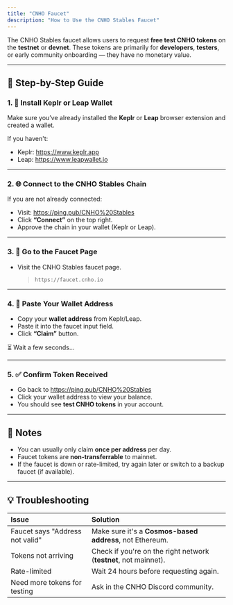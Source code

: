 ```yaml
---
title: "CNHO Faucet"
description: "How to Use the CNHO Stables Faucet"
---
```


The CNHO Stables faucet allows users to request **free test CNHO tokens** on the **testnet** or **devnet**. These tokens are primarily for **developers**, **testers**, or early community onboarding — they have no monetary value.

---

## 🧭 Step-by-Step Guide

### 1. 🦊 Install Keplr or Leap Wallet

Make sure you’ve already installed the **Keplr** or **Leap** browser extension and created a wallet.

If you haven't:

- Keplr: https://www.keplr.app
- Leap: https://www.leapwallet.io

---

### 2. 🌐 Connect to the CNHO Stables Chain

If you are not already connected:

- Visit: https://ping.pub/CNHO%20Stables
- Click **“Connect”** on the top right.
- Approve the chain in your wallet (Keplr or Leap).

---

### 3. 🔗 Go to the Faucet Page

- Visit the CNHO Stables faucet page.

  > `https://faucet.cnho.io`

---

### 4. 🧾 Paste Your Wallet Address

- Copy your **wallet address** from Keplr/Leap.
- Paste it into the faucet input field.
- Click **“Claim”** button.

⏳ Wait a few seconds…

---

### 5. ✅ Confirm Token Received

- Go back to https://ping.pub/CNHO%20Stables
- Click your wallet address to view your balance.
- You should see **test CNHO tokens** in your account.

---

## 🚨 Notes

- You can usually only claim **once per address** per day.
- Faucet tokens are **non-transferrable** to mainnet.
- If the faucet is down or rate-limited, try again later or switch to a backup faucet (if available).

---

## 💡 Troubleshooting

| Issue                           | Solution                                                         |
| :------------------------------ | :--------------------------------------------------------------- |
| Faucet says "Address not valid" | Make sure it's a **Cosmos-based address**, not Ethereum.         |
| Tokens not arriving             | Check if you're on the right network (**testnet**, not mainnet). |
| Rate-limited                    | Wait 24 hours before requesting again.                           |
| Need more tokens for testing    | Ask in the CNHO Discord community.                               |